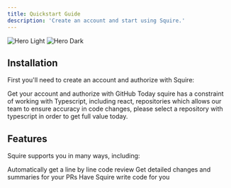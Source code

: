 ```yaml
---
title: Quickstart Guide
description: 'Create an account and start using Squire.'
---
```


<img
  className="block dark:hidden"
  src="/images/hero-light.svg"
  alt="Hero Light"
/>
<img
  className="hidden dark:block"
  src="/images/hero-dark.svg"
  alt="Hero Dark"
/>

## Installation

First you'll need to create an account and authorize with Squire:

<CardGroup cols={1}>
  <Card
    title="Sign up"
    icon="pen-to-square"
    href="https://app.echolayer.com/sign-in"
  >
    Get your account and authorize with GitHub
  </Card>
</CardGroup>

<Note>
Today squire has a constraint of working with Typescript, including react, repositories which allows our team to ensure accuracy in code changes, please select a repository with typescript in order to get full value today.
</Note>

## Features

Squire supports you in many ways, including:

<CardGroup cols={1}>
  <Card
    title="Code Review"
    icon="mug-hot"
    href="/features/code-review"
  >
    Automatically get a line by line code review
  </Card>
  <Card
    title="Write PR Descriptions"
    icon="code-merge"
    href="/features/pull-request-description"
  >
    Get detailed changes and summaries for your PRs
  </Card>
  <Card
    title="Write Code"
    icon="robot"
    href="/features/write-code"
  >
    Have Squire write code for you
  </Card>
</CardGroup>
